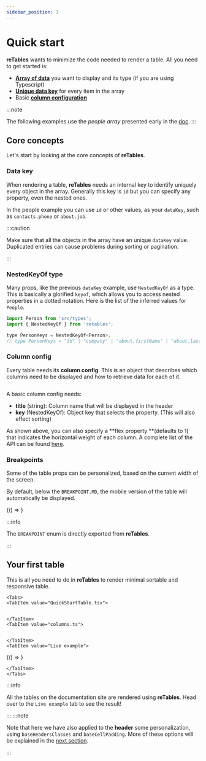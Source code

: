 ```yaml
---
sidebar_position: 3
---
```



# Quick start

**reTables** wants to minimize the code needed to render a table. All you need to get started is:

-   [**Array of data**](/examples-context#the-people-array) you want to display and its type (if you are using Typescript)
-   [**Unique data key**](#data-key) for every item in the array
-   Basic [**column configuration**](#column-config)

:::note

The following examples use the _people array_ presented early in the [doc](/examples-context#the-people-array).
:::

## Core concepts

Let's start by looking at the core concepts of **reTables**.

### Data key

When rendering a table, **reTables** needs an internal key to identify uniquely every object in the array. Generally this key is `id` but you can specify any property, even the nested ones.

In the people example you can use `id` or other values, as your `dataKey`, such as `contacts.phone` or `about.job`.

:::caution

Make sure that all the objects in the array have an unique `dataKey` value. Duplicated entries can cause problems during sorting or pagination.

:::

### NestedKeyOf type

Many props, like the previous `dataKey` example, use `NestedKeyOf` as a type. This is basically a glorified `keyof`, which allows you to access nested properties in a dotted notation.
Here is the list of the inferred values for `People`.

```jsx
import Person from 'src/types';
import { NestedKeyOf } from 'retables';

type PersonKeys = NestedKeyOf<Person>;
// type PersonKeys = "id" | "company" | "about.firstName" | "about.lastName" | "about.job" | "about.age" | "contacts.address" | "contacts.phone"
```

### Column config

Every table needs its **column config**. This is an object that describes which columns need to be displayed and how to retrieve data for each of it.

```ts file=../src/examples/quick-start/columns.ts

```

A basic column config needs:

-   **title** (string): Column name that will be displayed in the header
-   **key** (NestedKeyOf): Object key that selects the property. (This will also effect sorting)

As shown above, you can also specify a **flex property **(defaults to 1) that indicates the horizontal weight of each column.
A complete list of the API can be found [here](/api-reference).

### Breakpoints

Some of the table props can be personalized, based on the current width of the screen.

By default, below the `BREAKPOINT.MD`, the mobile version of the table will automatically be displayed.

<BrowserOnly>{() => <BreakpointsTable />}</BrowserOnly>
<br />

:::info

The `BREAKPOINT` enum is directly exported from **reTables**.

:::

## Your first table

This is all you need to do in **reTables** to render minimal sortable and responsive table.

```mdx-code-block
<Tabs>
<TabItem value="QuickStartTable.tsx">
```

```tsx file=../src/examples/quick-start/QuickStartTable.tsx#L6-L25

```

```mdx-code-block
</TabItem>
<TabItem value="columns.ts">
```

```ts file=../src/examples/quick-start/columns.ts

```

```mdx-code-block
</TabItem>
<TabItem value="Live example">
```

<BrowserOnly>{() => <QuickStartTable />}</BrowserOnly>

```mdx-code-block
</TabItem>
</Tabs>
```

:::info

All the tables on the documentation site are rendered using **reTables**. Head over to the `Live example` tab to see the result!

:::
:::note

Note that here we have also applied to the **header** some personalization, using `baseHeadersClasses` and `baseCellPadding`. More of these options will be explained in the [next section](/basic-personalization).

:::
